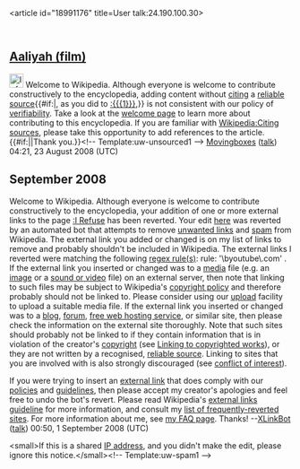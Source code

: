 <article id="18991176" title=User talk:24.190.100.30>
	<talkpage id="18991176" title="User talk:24.190.100.30">
== [[Aaliyah (film)]] ==
[[Image:Information.svg|25px]] Welcome to Wikipedia. Although everyone is welcome to contribute constructively to the encyclopedia, adding content without [[Wikipedia:Citing sources|citing]] a [[Wikipedia:Reliable sources|reliable source]]{{#if:|, as you did to [[:{{{1}}}]],}} is not consistent with our policy of [[Wikipedia:Verifiability|verifiability]]. Take a look at the [[Wikipedia:Introduction|welcome page]] to learn more about contributing to this encyclopedia.  If you are familiar with [[Wikipedia:Citing sources]], please take this opportunity to add references to the article. {{#if:|{{{2}}}|Thank you.}}&lt;!-- Template:uw-unsourced1 --&gt; [[User:Movingboxes|Movingboxes]] ([[User talk:Movingboxes|talk]]) 04:21, 23 August 2008 (UTC)

== September 2008 ==
Welcome to Wikipedia. Although everyone is welcome to contribute constructively to the encyclopedia, your addition of one or more external links to the page [[:I Refuse]] has been reverted. Your edit [http://en.wikipedia.org/w/index.php?title=I_Refuse&amp;diff=235488070&amp;oldid=235371996 here] was reverted by an automated bot that attempts to remove [[WP:NOT#REPOSITORY|unwanted links]] and [[WP:SPAM|spam]] from Wikipedia.  The external link you added or changed is on my list of links to remove and probably shouldn't be included in Wikipedia.	 The external links I reverted were matching the following [[regex|regex rule(s)]]: rule: '\byoutube\.com' . If the external link you inserted or changed was to a [[Wikipedia:Media|media]] file (e.g. an [[Wikipedia:Images|image]] or a [[Wikipedia:Media help|sound or video]] file) on an external server, then note that linking to such files may be subject to Wikipedia's [[WP:COPYRIGHT|copyright policy]] and therefore probably should not be linked to.  Please consider using our [[Wikipedia:Upload|upload]] facility to upload a suitable media file. If the external link you inserted or changed was to a [[blog]], [[forum]], [[free web hosting service]], or similar site, then please check the information on the external site thoroughly. Note that such sites should probably not be linked to if they contain information that is in violation of the creator's [[Wikipedia:COPYRIGHT|copyright]] (see [[Wikipedia:COPYRIGHT#Linking to copyrighted works|Linking to copyrighted works]]), or they are not written by a recognised, [[Wikipedia:Reliable sources|reliable source]]. Linking to sites that you are involved with is also strongly discouraged (see [[Wikipedia:Conflict of interest|conflict of interest]]).

If you were trying to insert an [[Wikipedia:External links|external link]] that does comply with our [[Wikipedia:List of policies|policies]] and [[Wikipedia:List of guidelines|guidelines]], then please accept my creator's apologies and feel free to undo the bot's revert.  Please read Wikipedia's [[WP:EL|external links guideline]] for more information, and consult my [[User:XLinkBot/Reversion reasons|list of frequently-reverted sites]]. For more information about me, see [[User:XLinkBot/FAQ|my FAQ page]]. Thanks! --[[User:XLinkBot|XLinkBot]] ([[User talk:XLinkBot|talk]]) 00:50, 1 September 2008 (UTC)

&lt;small&gt;If this is a shared [[IP address]], and you didn't make the edit, please ignore this notice.&lt;/small&gt;&lt;!-- Template:uw-spam1 --&gt;
	</talkpage>
</article>